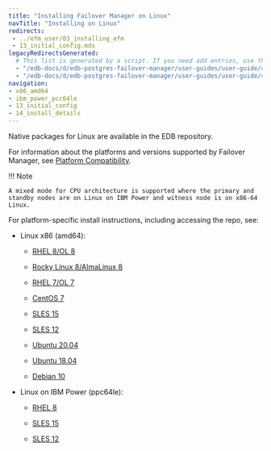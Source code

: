 ```yaml
---
title: "Installing Failover Manager on Linux"
navTitle: "Installing on Linux"
redirects:
 - ../efm_user/03_installing_efm
 - 13_initial_config.mdx
legacyRedirectsGenerated:
  # This list is generated by a script. If you need add entries, use the `legacyRedirects` key.
  - "/edb-docs/d/edb-postgres-failover-manager/user-guides/user-guide/4.0/installing_efm.html"
  - "/edb-docs/d/edb-postgres-failover-manager/user-guides/user-guide/4.1/installing_efm.html"
navigation:
- x86_amd64
- ibm_power_pcc64le
- 13_initial_config
- 14_install_details
---
```


Native packages for Linux are available in the EDB repository.

For information about the platforms and versions supported by Failover Manager, see [Platform Compatibility](https://www.enterprisedb.com/platform-compatibility#efm).

!!! Note

    A mixed mode for CPU architecture is supported where the primary and standby nodes are on Linux on IBM Power and witness node is on x86-64 Linux.

For platform-specific install instructions, including accessing the repo, see:

- Linux x86 (amd64):
  - [RHEL 8/OL 8](x86_amd64/01_efm4_rhel_8_x86)

  - [Rocky Linux 8/AlmaLinux 8](x86_amd64/02_efm4_other_linux8_x86)
  - [RHEL 7/OL 7](x86_amd64/03_efm4_rhel7_x86)
  - [CentOS 7](x86_amd64/04_efm4_centos7_x86)
  - [SLES 15](x86_amd64/05_efm4_sles15_x86)
  - [SLES 12](x86_amd64/06_efm4_sles12_x86)
  - [Ubuntu 20.04](x86_amd64/07_efm4_ubuntu20_x86)
  - [Ubuntu 18.04](x86_amd64/07a_efm4_ubuntu18_x86)
  - [Debian 10](x86_amd64/08_efm4_deb10_x86)


- Linux on IBM Power (ppc64le):
  - [RHEL 8](ibm_power_pcc64le/09_efm4_rhel8_ppcle)

  - [SLES 15](ibm_power_pcc64le/11_efm4_sles15_ppcle)
  - [SLES 12](ibm_power_pcc64le/12_efm4_sles12_ppcle)

